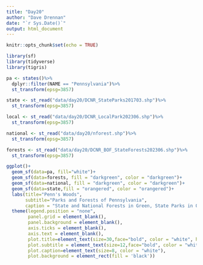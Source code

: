 ```yaml
---
title: "Day20"
author: "Dave Drennan"
date: "`r Sys.Date()`"
output: html_document
---
```


```r
knitr::opts_chunk$set(echo = TRUE)
```

```r

library(sf)
library(tidyverse)
library(tigris)

```

```r

pa <- states()%>%
  dplyr::filter(NAME == "Pennsylvania")%>%
  st_transform(epsg=3857)

state <- st_read("data/day20/DCNR_StateParks201703.shp")%>%
  st_transform(epsg=3857)

local <- st_read("data/day20/DCNR_LocalPark202306.shp")%>%
  st_transform(epsg=3857)

national <- st_read("data/day20/nforest.shp")%>%
  st_transform(epsg=3857)

forests <- st_read("data/day20/DCNR_BOF_StateForests202306.shp")%>%
  st_transform(epsg=3857)

ggplot()+
  geom_sf(data=pa, fill="white")+
  geom_sf(data=forests, fill = "darkgreen", color = "darkgreen")+
  geom_sf(data=national, fill = "darkgreen", color = "darkgreen")+
  geom_sf(data=state,fill = "orangered", color = "orangered")+
  labs(title="Penn's Woods",
       subtitle="Parks and Forests of Pennsylvania",
       caption = "State and National Forests in Green, State Parks in Orange\nSources: PASDA")+
  theme(legend.position = "none",
        panel.grid = element_blank(),
        panel.background = element_blank(),
        axis.ticks = element_blank(),
        axis.text = element_blank(),
        plot.title=element_text(size=30,face="bold", color = "white", hjust = 1),
        plot.subtitle = element_text(size=12,face="bold", color = "white", hjust = 1),
        plot.caption=element_text(size=8, color = "white"), 
        plot.background = element_rect(fill = 'black'))
```
